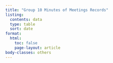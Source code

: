 ```yaml
---
title: "Group 10 Minutes of Meetings Records"
listing:
  contents: data
  type: table
  sort: date
format:
  html:
    toc: false
    page-layout: article
body-classes: others
---
```

